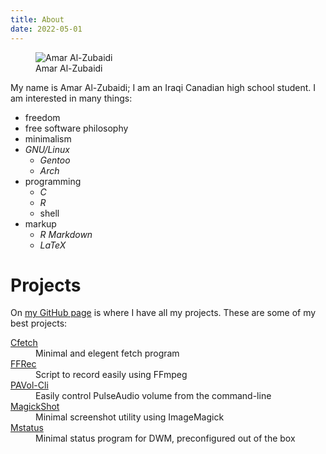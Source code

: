 ```yaml
---
title: About
date: 2022-05-01
---
```


![Amar Al-Zubaidi](/amarakon.com/images/amar-al-zubaidi.jpg)

My name is Amar Al-Zubaidi; I am an Iraqi Canadian high school student.
I am interested in many things:

- freedom
- free software philosophy
- minimalism
- *GNU/Linux*
  - *Gentoo*
  - *Arch*
- programming
  - *C*
  - *R*
  - shell
- markup
  - *R Markdown*
  - *LaTeX*

# Projects
On [my GitHub page](https://github.com/amarakon) is where I have all my projects.
These are some of my best projects:

[Cfetch](https://github.com/amarakon/cfetch)
: Minimal and elegent fetch program

[FFRec](https://github.com/amarakon/ffrec)
: Script to record easily using FFmpeg

[PAVol-Cli](https://github.com/amarakon/pavol-cli)
: Easily control PulseAudio volume from the command-line

[MagickShot](https://github.com/amarakon/magickshot)
: Minimal screenshot utility using ImageMagick

[Mstatus](https://github.com/amarakon/mstatus)
: Minimal status program for DWM, preconfigured out of the box 
